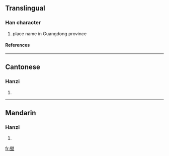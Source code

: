 ==Translingual==
===Han character===
{{Han char|rn=32|rad=土|as=10|sn=13|four=3710<sub>4</sub>|canj=戈月土 (IBG)}}
# place name in Guangdong province
====References====
{{Han ref|kx=0238.191|hdz=10476.040|uh=5871|ud=22641|bh=DCF1|bd=56561}}
----
==Cantonese==
===Hanzi===
{{yue-hanzi|jyut=|y=long5}}
# {{defn|Cantonese}}
----
==Mandarin==
===Hanzi===
{{cmn-hanzi|pin=[[lǎng]] ([[lang3]])|wg=lang<sup>3</sup>}}
# {{defn|Mandarin}}

[[fr:塱]]
